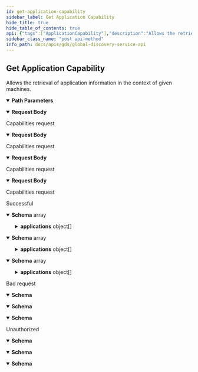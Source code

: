 ```yaml
---
id: get-application-capability
sidebar_label: Get Application Capability
hide_title: true
hide_table_of_contents: true
api: {"tags":["ApplicationCapability"],"description":"Allows the retrieval of application information in the context of given machines.","operationId":"GetApplicationCapability","parameters":[{"name":"capabilityType","in":"path","description":"Capabilitiy type","required":true,"schema":{"type":"string"}}],"requestBody":{"description":"Capabilities request","content":{"application/json-patch+json":{"schema":{"type":"object","properties":{"tmids":{"type":"array","items":{"type":"string"},"description":"The list of tmids (TapioMachineIds) to request the capabilities for","nullable":true},"applicationIds":{"type":"array","items":{"type":"string","format":"uuid"},"description":"If present, the response is filtered by this list of application ids","nullable":true}},"additionalProperties":false,"description":"Capability request"}},"application/json":{"schema":{"type":"object","properties":{"tmids":{"type":"array","items":{"type":"string"},"description":"The list of tmids (TapioMachineIds) to request the capabilities for","nullable":true},"applicationIds":{"type":"array","items":{"type":"string","format":"uuid"},"description":"If present, the response is filtered by this list of application ids","nullable":true}},"additionalProperties":false,"description":"Capability request"}},"text/json":{"schema":{"type":"object","properties":{"tmids":{"type":"array","items":{"type":"string"},"description":"The list of tmids (TapioMachineIds) to request the capabilities for","nullable":true},"applicationIds":{"type":"array","items":{"type":"string","format":"uuid"},"description":"If present, the response is filtered by this list of application ids","nullable":true}},"additionalProperties":false,"description":"Capability request"}},"application/*+json":{"schema":{"type":"object","properties":{"tmids":{"type":"array","items":{"type":"string"},"description":"The list of tmids (TapioMachineIds) to request the capabilities for","nullable":true},"applicationIds":{"type":"array","items":{"type":"string","format":"uuid"},"description":"If present, the response is filtered by this list of application ids","nullable":true}},"additionalProperties":false,"description":"Capability request"}}}},"responses":{"200":{"description":"Successful","content":{"text/plain":{"schema":{"type":"array","items":{"type":"object","properties":{"tmid":{"type":"string","description":"TapioMachineId","nullable":true},"capabilityType":{"type":"string","description":"Capability type","nullable":true},"applications":{"type":"array","items":{"type":"object","properties":{"applicationId":{"type":"string","description":"Application id","format":"uuid"},"displayName":{"type":"string","description":"Display name","nullable":true},"aadClientIds":{"type":"array","items":{"type":"string"},"description":"Assigned AAD client ids","nullable":true},"endpoints":{"type":"array","items":{"type":"object","properties":{"id":{"type":"string","description":"Internal id","format":"uuid"},"endpointType":{"type":"string","description":"Endpoint type, \"eventhub\" or \"storageAccount\"","nullable":true},"endpointValue":{"description":"Connection information for the endpoint","nullable":true},"tags":{"type":"array","items":{"type":"string"},"description":"Tags","nullable":true}},"additionalProperties":false,"description":"Endpoint"},"description":"List of endpoints","nullable":true}},"additionalProperties":false,"description":"Application"},"description":"Applications assigned to this TapioMachineId","nullable":true}},"additionalProperties":false,"description":"Describes the relationship between a machine and applications with regards to a certain application capability"}}},"application/json":{"schema":{"type":"array","items":{"type":"object","properties":{"tmid":{"type":"string","description":"TapioMachineId","nullable":true},"capabilityType":{"type":"string","description":"Capability type","nullable":true},"applications":{"type":"array","items":{"type":"object","properties":{"applicationId":{"type":"string","description":"Application id","format":"uuid"},"displayName":{"type":"string","description":"Display name","nullable":true},"aadClientIds":{"type":"array","items":{"type":"string"},"description":"Assigned AAD client ids","nullable":true},"endpoints":{"type":"array","items":{"type":"object","properties":{"id":{"type":"string","description":"Internal id","format":"uuid"},"endpointType":{"type":"string","description":"Endpoint type, \"eventhub\" or \"storageAccount\"","nullable":true},"endpointValue":{"description":"Connection information for the endpoint","nullable":true},"tags":{"type":"array","items":{"type":"string"},"description":"Tags","nullable":true}},"additionalProperties":false,"description":"Endpoint"},"description":"List of endpoints","nullable":true}},"additionalProperties":false,"description":"Application"},"description":"Applications assigned to this TapioMachineId","nullable":true}},"additionalProperties":false,"description":"Describes the relationship between a machine and applications with regards to a certain application capability"}}},"text/json":{"schema":{"type":"array","items":{"type":"object","properties":{"tmid":{"type":"string","description":"TapioMachineId","nullable":true},"capabilityType":{"type":"string","description":"Capability type","nullable":true},"applications":{"type":"array","items":{"type":"object","properties":{"applicationId":{"type":"string","description":"Application id","format":"uuid"},"displayName":{"type":"string","description":"Display name","nullable":true},"aadClientIds":{"type":"array","items":{"type":"string"},"description":"Assigned AAD client ids","nullable":true},"endpoints":{"type":"array","items":{"type":"object","properties":{"id":{"type":"string","description":"Internal id","format":"uuid"},"endpointType":{"type":"string","description":"Endpoint type, \"eventhub\" or \"storageAccount\"","nullable":true},"endpointValue":{"description":"Connection information for the endpoint","nullable":true},"tags":{"type":"array","items":{"type":"string"},"description":"Tags","nullable":true}},"additionalProperties":false,"description":"Endpoint"},"description":"List of endpoints","nullable":true}},"additionalProperties":false,"description":"Application"},"description":"Applications assigned to this TapioMachineId","nullable":true}},"additionalProperties":false,"description":"Describes the relationship between a machine and applications with regards to a certain application capability"}}}}},"400":{"description":"Bad request","content":{"text/plain":{"schema":{"type":"object","properties":{"message":{"type":"string","nullable":true},"details":{"type":"array","items":{"type":"string"},"nullable":true}},"additionalProperties":false}},"application/json":{"schema":{"type":"object","properties":{"message":{"type":"string","nullable":true},"details":{"type":"array","items":{"type":"string"},"nullable":true}},"additionalProperties":false}},"text/json":{"schema":{"type":"object","properties":{"message":{"type":"string","nullable":true},"details":{"type":"array","items":{"type":"string"},"nullable":true}},"additionalProperties":false}}}},"401":{"description":"Unauthorized","content":{"text/plain":{"schema":{"type":"object","properties":{"message":{"type":"string","nullable":true},"details":{"type":"array","items":{"type":"string"},"nullable":true}},"additionalProperties":false}},"application/json":{"schema":{"type":"object","properties":{"message":{"type":"string","nullable":true},"details":{"type":"array","items":{"type":"string"},"nullable":true}},"additionalProperties":false}},"text/json":{"schema":{"type":"object","properties":{"message":{"type":"string","nullable":true},"details":{"type":"array","items":{"type":"string"},"nullable":true}},"additionalProperties":false}}}}},"method":"post","path":"/api/core/application/capability/{capabilityType}","servers":[{"url":"https://globaldisco.tapio.one/"}],"security":[{"Bearer":[]}],"securitySchemes":{"Bearer":{"type":"apiKey","description":"Standard `Authorization` header using the Bearer scheme. Example: `bearer {token}`","name":"Authorization","in":"header"}},"jsonRequestBodyExample":{"tmids":["string"],"applicationIds":["3fa85f64-5717-4562-b3fc-2c963f66afa6"]},"info":{"title":"Global Discovery Service API","description":"tapio's Global Discovery Service API enables to retrieve information of subscriptions. For example, you can retrieve information about application settings which the customer has set, like paper format if you want to print something via a tapio connected application. If your application makes too many requests, HTTP status code 429 is returned. A Retry-After header is included in this response which indicates how long to wait before making the next request. HTTP 429 standard is followed.","termsOfService":"https://tapio.one/en/tapio-terms-of-use","contact":{"name":"tapio GmbH","url":"https://tapio.one","email":"developer@tapio.one"},"version":"1"},"postman":{"name":"Get Application Capability","description":{"content":"Allows the retrieval of application information in the context of given machines.","type":"text/plain"},"url":{"path":["api","core","application","capability",":capabilityType"],"host":["{{baseUrl}}"],"query":[],"variable":[{"disabled":false,"description":{"content":"(Required) Capabilitiy type","type":"text/plain"},"type":"any","value":"","key":"capabilityType"}]},"header":[{"key":"Content-Type","value":"application/json"},{"key":"Accept","value":"text/plain"}],"method":"POST","body":{"mode":"raw","raw":"\"\"","options":{"raw":{"language":"json"}}}}}
sidebar_class_name: "post api-method"
info_path: docs/apis/gds/global-discovery-service-api
---
```



## Get Application Capability



Allows the retrieval of application information in the context of given machines.

<details style={{"marginBottom":"1rem"}} data-collapsed={false} open={true}><summary style={{}}><strong>Path Parameters</strong></summary><div><ul><ParamsItem className={"paramsItem"} param={{"name":"capabilityType","in":"path","description":"Capabilitiy type","required":true,"schema":{"type":"string"}}}></ParamsItem></ul></div></details><MimeTabs groupId={"mime-type"}><TabItem label={"application/json-patch+json"} value={"application/json-patch+json"}><details style={{}} data-collapsed={false} open={true}><summary style={{"textAlign":"left"}}><strong>Request Body</strong></summary><div style={{"textAlign":"left","marginLeft":"1rem"}}><div style={{"marginTop":"1rem","marginBottom":"1rem"}}>

Capabilities request

</div></div><ul style={{"marginLeft":"1rem"}}><SchemaItem collapsible={false} name={"tmids"} required={false} schemaDescription={"The list of tmids (TapioMachineIds) to request the capabilities for"} schemaName={"string[]"} qualifierMessage={undefined} defaultValue={undefined}></SchemaItem><SchemaItem collapsible={false} name={"applicationIds"} required={false} schemaDescription={"If present, the response is filtered by this list of application ids"} schemaName={"uuid[]"} qualifierMessage={undefined} defaultValue={undefined}></SchemaItem></ul></details></TabItem><TabItem label={"application/json"} value={"application/json"}><details style={{}} data-collapsed={false} open={true}><summary style={{"textAlign":"left"}}><strong>Request Body</strong></summary><div style={{"textAlign":"left","marginLeft":"1rem"}}><div style={{"marginTop":"1rem","marginBottom":"1rem"}}>

Capabilities request

</div></div><ul style={{"marginLeft":"1rem"}}><SchemaItem collapsible={false} name={"tmids"} required={false} schemaDescription={"The list of tmids (TapioMachineIds) to request the capabilities for"} schemaName={"string[]"} qualifierMessage={undefined} defaultValue={undefined}></SchemaItem><SchemaItem collapsible={false} name={"applicationIds"} required={false} schemaDescription={"If present, the response is filtered by this list of application ids"} schemaName={"uuid[]"} qualifierMessage={undefined} defaultValue={undefined}></SchemaItem></ul></details></TabItem><TabItem label={"text/json"} value={"text/json"}><details style={{}} data-collapsed={false} open={true}><summary style={{"textAlign":"left"}}><strong>Request Body</strong></summary><div style={{"textAlign":"left","marginLeft":"1rem"}}><div style={{"marginTop":"1rem","marginBottom":"1rem"}}>

Capabilities request

</div></div><ul style={{"marginLeft":"1rem"}}><SchemaItem collapsible={false} name={"tmids"} required={false} schemaDescription={"The list of tmids (TapioMachineIds) to request the capabilities for"} schemaName={"string[]"} qualifierMessage={undefined} defaultValue={undefined}></SchemaItem><SchemaItem collapsible={false} name={"applicationIds"} required={false} schemaDescription={"If present, the response is filtered by this list of application ids"} schemaName={"uuid[]"} qualifierMessage={undefined} defaultValue={undefined}></SchemaItem></ul></details></TabItem><TabItem label={"application/*+json"} value={"application/*+json"}><details style={{}} data-collapsed={false} open={true}><summary style={{"textAlign":"left"}}><strong>Request Body</strong></summary><div style={{"textAlign":"left","marginLeft":"1rem"}}><div style={{"marginTop":"1rem","marginBottom":"1rem"}}>

Capabilities request

</div></div><ul style={{"marginLeft":"1rem"}}><SchemaItem collapsible={false} name={"tmids"} required={false} schemaDescription={"The list of tmids (TapioMachineIds) to request the capabilities for"} schemaName={"string[]"} qualifierMessage={undefined} defaultValue={undefined}></SchemaItem><SchemaItem collapsible={false} name={"applicationIds"} required={false} schemaDescription={"If present, the response is filtered by this list of application ids"} schemaName={"uuid[]"} qualifierMessage={undefined} defaultValue={undefined}></SchemaItem></ul></details></TabItem></MimeTabs><div><ApiTabs><TabItem label={"200"} value={"200"}><div>

Successful

</div><div><MimeTabs groupId={"mime-type"}><TabItem label={"text/plain"} value={"text/plain"}><SchemaTabs groupId={"schema-tabs"}><TabItem label={"Schema"} value={"Schema"}><details style={{}} data-collapsed={false} open={true}><summary style={{"textAlign":"left"}}><strong>Schema</strong><span style={{"opacity":"0.6"}}> array</span></summary><div style={{"textAlign":"left","marginLeft":"1rem"}}></div><ul style={{"marginLeft":"1rem"}}><SchemaItem collapsible={false} name={"tmid"} required={false} schemaDescription={"TapioMachineId"} schemaName={"string"} qualifierMessage={undefined} defaultValue={undefined}></SchemaItem><SchemaItem collapsible={false} name={"capabilityType"} required={false} schemaDescription={"Capability type"} schemaName={"string"} qualifierMessage={undefined} defaultValue={undefined}></SchemaItem><SchemaItem collapsible={true} className={"schemaItem"}><details style={{}}><summary style={{}}><strong>applications</strong><span style={{"opacity":"0.6"}}> object[]</span></summary><div style={{"marginLeft":"1rem"}}><div style={{"marginTop":".5rem","marginBottom":".5rem"}}>

Applications assigned to this TapioMachineId

</div><SchemaItem collapsible={false} name={"applicationId"} required={false} schemaDescription={"Application id"} schemaName={"uuid"} qualifierMessage={undefined} defaultValue={undefined}></SchemaItem><SchemaItem collapsible={false} name={"displayName"} required={false} schemaDescription={"Display name"} schemaName={"string"} qualifierMessage={undefined} defaultValue={undefined}></SchemaItem><SchemaItem collapsible={false} name={"aadClientIds"} required={false} schemaDescription={"Assigned AAD client ids"} schemaName={"string[]"} qualifierMessage={undefined} defaultValue={undefined}></SchemaItem><SchemaItem collapsible={true} className={"schemaItem"}><details style={{}}><summary style={{}}><strong>endpoints</strong><span style={{"opacity":"0.6"}}> object[]</span></summary><div style={{"marginLeft":"1rem"}}><div style={{"marginTop":".5rem","marginBottom":".5rem"}}>

List of endpoints

</div><SchemaItem collapsible={false} name={"id"} required={false} schemaDescription={"Internal id"} schemaName={"uuid"} qualifierMessage={undefined} defaultValue={undefined}></SchemaItem><SchemaItem collapsible={false} name={"endpointType"} required={false} schemaDescription={"Endpoint type, \"eventhub\" or \"storageAccount\""} schemaName={"string"} qualifierMessage={undefined} defaultValue={undefined}></SchemaItem><SchemaItem collapsible={false} name={"endpointValue"} required={false} schemaDescription={"Connection information for the endpoint"} schemaName={""} qualifierMessage={undefined} defaultValue={undefined}></SchemaItem><SchemaItem collapsible={false} name={"tags"} required={false} schemaDescription={"Tags"} schemaName={"string[]"} qualifierMessage={undefined} defaultValue={undefined}></SchemaItem></div></details></SchemaItem></div></details></SchemaItem></ul></details></TabItem><TabItem label={"Example (from schema)"} value={"Example (from schema)"}><ResponseSamples responseExample={"[\n  {\n    \"tmid\": \"string\",\n    \"capabilityType\": \"string\",\n    \"applications\": [\n      {\n        \"applicationId\": \"3fa85f64-5717-4562-b3fc-2c963f66afa6\",\n        \"displayName\": \"string\",\n        \"aadClientIds\": [\n          \"string\"\n        ],\n        \"endpoints\": [\n          {\n            \"id\": \"3fa85f64-5717-4562-b3fc-2c963f66afa6\",\n            \"endpointType\": \"string\",\n            \"tags\": [\n              \"string\"\n            ]\n          }\n        ]\n      }\n    ]\n  }\n]"} language={"json"}></ResponseSamples></TabItem></SchemaTabs></TabItem><TabItem label={"application/json"} value={"application/json"}><SchemaTabs groupId={"schema-tabs"}><TabItem label={"Schema"} value={"Schema"}><details style={{}} data-collapsed={false} open={true}><summary style={{"textAlign":"left"}}><strong>Schema</strong><span style={{"opacity":"0.6"}}> array</span></summary><div style={{"textAlign":"left","marginLeft":"1rem"}}></div><ul style={{"marginLeft":"1rem"}}><SchemaItem collapsible={false} name={"tmid"} required={false} schemaDescription={"TapioMachineId"} schemaName={"string"} qualifierMessage={undefined} defaultValue={undefined}></SchemaItem><SchemaItem collapsible={false} name={"capabilityType"} required={false} schemaDescription={"Capability type"} schemaName={"string"} qualifierMessage={undefined} defaultValue={undefined}></SchemaItem><SchemaItem collapsible={true} className={"schemaItem"}><details style={{}}><summary style={{}}><strong>applications</strong><span style={{"opacity":"0.6"}}> object[]</span></summary><div style={{"marginLeft":"1rem"}}><div style={{"marginTop":".5rem","marginBottom":".5rem"}}>

Applications assigned to this TapioMachineId

</div><SchemaItem collapsible={false} name={"applicationId"} required={false} schemaDescription={"Application id"} schemaName={"uuid"} qualifierMessage={undefined} defaultValue={undefined}></SchemaItem><SchemaItem collapsible={false} name={"displayName"} required={false} schemaDescription={"Display name"} schemaName={"string"} qualifierMessage={undefined} defaultValue={undefined}></SchemaItem><SchemaItem collapsible={false} name={"aadClientIds"} required={false} schemaDescription={"Assigned AAD client ids"} schemaName={"string[]"} qualifierMessage={undefined} defaultValue={undefined}></SchemaItem><SchemaItem collapsible={true} className={"schemaItem"}><details style={{}}><summary style={{}}><strong>endpoints</strong><span style={{"opacity":"0.6"}}> object[]</span></summary><div style={{"marginLeft":"1rem"}}><div style={{"marginTop":".5rem","marginBottom":".5rem"}}>

List of endpoints

</div><SchemaItem collapsible={false} name={"id"} required={false} schemaDescription={"Internal id"} schemaName={"uuid"} qualifierMessage={undefined} defaultValue={undefined}></SchemaItem><SchemaItem collapsible={false} name={"endpointType"} required={false} schemaDescription={"Endpoint type, \"eventhub\" or \"storageAccount\""} schemaName={"string"} qualifierMessage={undefined} defaultValue={undefined}></SchemaItem><SchemaItem collapsible={false} name={"endpointValue"} required={false} schemaDescription={"Connection information for the endpoint"} schemaName={""} qualifierMessage={undefined} defaultValue={undefined}></SchemaItem><SchemaItem collapsible={false} name={"tags"} required={false} schemaDescription={"Tags"} schemaName={"string[]"} qualifierMessage={undefined} defaultValue={undefined}></SchemaItem></div></details></SchemaItem></div></details></SchemaItem></ul></details></TabItem><TabItem label={"Example (from schema)"} value={"Example (from schema)"}><ResponseSamples responseExample={"[\n  {\n    \"tmid\": \"string\",\n    \"capabilityType\": \"string\",\n    \"applications\": [\n      {\n        \"applicationId\": \"3fa85f64-5717-4562-b3fc-2c963f66afa6\",\n        \"displayName\": \"string\",\n        \"aadClientIds\": [\n          \"string\"\n        ],\n        \"endpoints\": [\n          {\n            \"id\": \"3fa85f64-5717-4562-b3fc-2c963f66afa6\",\n            \"endpointType\": \"string\",\n            \"tags\": [\n              \"string\"\n            ]\n          }\n        ]\n      }\n    ]\n  }\n]"} language={"json"}></ResponseSamples></TabItem></SchemaTabs></TabItem><TabItem label={"text/json"} value={"text/json"}><SchemaTabs groupId={"schema-tabs"}><TabItem label={"Schema"} value={"Schema"}><details style={{}} data-collapsed={false} open={true}><summary style={{"textAlign":"left"}}><strong>Schema</strong><span style={{"opacity":"0.6"}}> array</span></summary><div style={{"textAlign":"left","marginLeft":"1rem"}}></div><ul style={{"marginLeft":"1rem"}}><SchemaItem collapsible={false} name={"tmid"} required={false} schemaDescription={"TapioMachineId"} schemaName={"string"} qualifierMessage={undefined} defaultValue={undefined}></SchemaItem><SchemaItem collapsible={false} name={"capabilityType"} required={false} schemaDescription={"Capability type"} schemaName={"string"} qualifierMessage={undefined} defaultValue={undefined}></SchemaItem><SchemaItem collapsible={true} className={"schemaItem"}><details style={{}}><summary style={{}}><strong>applications</strong><span style={{"opacity":"0.6"}}> object[]</span></summary><div style={{"marginLeft":"1rem"}}><div style={{"marginTop":".5rem","marginBottom":".5rem"}}>

Applications assigned to this TapioMachineId

</div><SchemaItem collapsible={false} name={"applicationId"} required={false} schemaDescription={"Application id"} schemaName={"uuid"} qualifierMessage={undefined} defaultValue={undefined}></SchemaItem><SchemaItem collapsible={false} name={"displayName"} required={false} schemaDescription={"Display name"} schemaName={"string"} qualifierMessage={undefined} defaultValue={undefined}></SchemaItem><SchemaItem collapsible={false} name={"aadClientIds"} required={false} schemaDescription={"Assigned AAD client ids"} schemaName={"string[]"} qualifierMessage={undefined} defaultValue={undefined}></SchemaItem><SchemaItem collapsible={true} className={"schemaItem"}><details style={{}}><summary style={{}}><strong>endpoints</strong><span style={{"opacity":"0.6"}}> object[]</span></summary><div style={{"marginLeft":"1rem"}}><div style={{"marginTop":".5rem","marginBottom":".5rem"}}>

List of endpoints

</div><SchemaItem collapsible={false} name={"id"} required={false} schemaDescription={"Internal id"} schemaName={"uuid"} qualifierMessage={undefined} defaultValue={undefined}></SchemaItem><SchemaItem collapsible={false} name={"endpointType"} required={false} schemaDescription={"Endpoint type, \"eventhub\" or \"storageAccount\""} schemaName={"string"} qualifierMessage={undefined} defaultValue={undefined}></SchemaItem><SchemaItem collapsible={false} name={"endpointValue"} required={false} schemaDescription={"Connection information for the endpoint"} schemaName={""} qualifierMessage={undefined} defaultValue={undefined}></SchemaItem><SchemaItem collapsible={false} name={"tags"} required={false} schemaDescription={"Tags"} schemaName={"string[]"} qualifierMessage={undefined} defaultValue={undefined}></SchemaItem></div></details></SchemaItem></div></details></SchemaItem></ul></details></TabItem><TabItem label={"Example (from schema)"} value={"Example (from schema)"}><ResponseSamples responseExample={"[\n  {\n    \"tmid\": \"string\",\n    \"capabilityType\": \"string\",\n    \"applications\": [\n      {\n        \"applicationId\": \"3fa85f64-5717-4562-b3fc-2c963f66afa6\",\n        \"displayName\": \"string\",\n        \"aadClientIds\": [\n          \"string\"\n        ],\n        \"endpoints\": [\n          {\n            \"id\": \"3fa85f64-5717-4562-b3fc-2c963f66afa6\",\n            \"endpointType\": \"string\",\n            \"tags\": [\n              \"string\"\n            ]\n          }\n        ]\n      }\n    ]\n  }\n]"} language={"json"}></ResponseSamples></TabItem></SchemaTabs></TabItem></MimeTabs></div></TabItem><TabItem label={"400"} value={"400"}><div>

Bad request

</div><div><MimeTabs groupId={"mime-type"}><TabItem label={"text/plain"} value={"text/plain"}><SchemaTabs groupId={"schema-tabs"}><TabItem label={"Schema"} value={"Schema"}><details style={{}} data-collapsed={false} open={true}><summary style={{"textAlign":"left"}}><strong>Schema</strong></summary><div style={{"textAlign":"left","marginLeft":"1rem"}}></div><ul style={{"marginLeft":"1rem"}}><SchemaItem collapsible={false} name={"message"} required={false} schemaDescription={undefined} schemaName={"string"} qualifierMessage={undefined} defaultValue={undefined}></SchemaItem><SchemaItem collapsible={false} name={"details"} required={false} schemaDescription={undefined} schemaName={"string[]"} qualifierMessage={undefined} defaultValue={undefined}></SchemaItem></ul></details></TabItem><TabItem label={"Example (from schema)"} value={"Example (from schema)"}><ResponseSamples responseExample={"{\n  \"message\": \"string\",\n  \"details\": [\n    \"string\"\n  ]\n}"} language={"json"}></ResponseSamples></TabItem></SchemaTabs></TabItem><TabItem label={"application/json"} value={"application/json"}><SchemaTabs groupId={"schema-tabs"}><TabItem label={"Schema"} value={"Schema"}><details style={{}} data-collapsed={false} open={true}><summary style={{"textAlign":"left"}}><strong>Schema</strong></summary><div style={{"textAlign":"left","marginLeft":"1rem"}}></div><ul style={{"marginLeft":"1rem"}}><SchemaItem collapsible={false} name={"message"} required={false} schemaDescription={undefined} schemaName={"string"} qualifierMessage={undefined} defaultValue={undefined}></SchemaItem><SchemaItem collapsible={false} name={"details"} required={false} schemaDescription={undefined} schemaName={"string[]"} qualifierMessage={undefined} defaultValue={undefined}></SchemaItem></ul></details></TabItem><TabItem label={"Example (from schema)"} value={"Example (from schema)"}><ResponseSamples responseExample={"{\n  \"message\": \"string\",\n  \"details\": [\n    \"string\"\n  ]\n}"} language={"json"}></ResponseSamples></TabItem></SchemaTabs></TabItem><TabItem label={"text/json"} value={"text/json"}><SchemaTabs groupId={"schema-tabs"}><TabItem label={"Schema"} value={"Schema"}><details style={{}} data-collapsed={false} open={true}><summary style={{"textAlign":"left"}}><strong>Schema</strong></summary><div style={{"textAlign":"left","marginLeft":"1rem"}}></div><ul style={{"marginLeft":"1rem"}}><SchemaItem collapsible={false} name={"message"} required={false} schemaDescription={undefined} schemaName={"string"} qualifierMessage={undefined} defaultValue={undefined}></SchemaItem><SchemaItem collapsible={false} name={"details"} required={false} schemaDescription={undefined} schemaName={"string[]"} qualifierMessage={undefined} defaultValue={undefined}></SchemaItem></ul></details></TabItem><TabItem label={"Example (from schema)"} value={"Example (from schema)"}><ResponseSamples responseExample={"{\n  \"message\": \"string\",\n  \"details\": [\n    \"string\"\n  ]\n}"} language={"json"}></ResponseSamples></TabItem></SchemaTabs></TabItem></MimeTabs></div></TabItem><TabItem label={"401"} value={"401"}><div>

Unauthorized

</div><div><MimeTabs groupId={"mime-type"}><TabItem label={"text/plain"} value={"text/plain"}><SchemaTabs groupId={"schema-tabs"}><TabItem label={"Schema"} value={"Schema"}><details style={{}} data-collapsed={false} open={true}><summary style={{"textAlign":"left"}}><strong>Schema</strong></summary><div style={{"textAlign":"left","marginLeft":"1rem"}}></div><ul style={{"marginLeft":"1rem"}}><SchemaItem collapsible={false} name={"message"} required={false} schemaDescription={undefined} schemaName={"string"} qualifierMessage={undefined} defaultValue={undefined}></SchemaItem><SchemaItem collapsible={false} name={"details"} required={false} schemaDescription={undefined} schemaName={"string[]"} qualifierMessage={undefined} defaultValue={undefined}></SchemaItem></ul></details></TabItem><TabItem label={"Example (from schema)"} value={"Example (from schema)"}><ResponseSamples responseExample={"{\n  \"message\": \"string\",\n  \"details\": [\n    \"string\"\n  ]\n}"} language={"json"}></ResponseSamples></TabItem></SchemaTabs></TabItem><TabItem label={"application/json"} value={"application/json"}><SchemaTabs groupId={"schema-tabs"}><TabItem label={"Schema"} value={"Schema"}><details style={{}} data-collapsed={false} open={true}><summary style={{"textAlign":"left"}}><strong>Schema</strong></summary><div style={{"textAlign":"left","marginLeft":"1rem"}}></div><ul style={{"marginLeft":"1rem"}}><SchemaItem collapsible={false} name={"message"} required={false} schemaDescription={undefined} schemaName={"string"} qualifierMessage={undefined} defaultValue={undefined}></SchemaItem><SchemaItem collapsible={false} name={"details"} required={false} schemaDescription={undefined} schemaName={"string[]"} qualifierMessage={undefined} defaultValue={undefined}></SchemaItem></ul></details></TabItem><TabItem label={"Example (from schema)"} value={"Example (from schema)"}><ResponseSamples responseExample={"{\n  \"message\": \"string\",\n  \"details\": [\n    \"string\"\n  ]\n}"} language={"json"}></ResponseSamples></TabItem></SchemaTabs></TabItem><TabItem label={"text/json"} value={"text/json"}><SchemaTabs groupId={"schema-tabs"}><TabItem label={"Schema"} value={"Schema"}><details style={{}} data-collapsed={false} open={true}><summary style={{"textAlign":"left"}}><strong>Schema</strong></summary><div style={{"textAlign":"left","marginLeft":"1rem"}}></div><ul style={{"marginLeft":"1rem"}}><SchemaItem collapsible={false} name={"message"} required={false} schemaDescription={undefined} schemaName={"string"} qualifierMessage={undefined} defaultValue={undefined}></SchemaItem><SchemaItem collapsible={false} name={"details"} required={false} schemaDescription={undefined} schemaName={"string[]"} qualifierMessage={undefined} defaultValue={undefined}></SchemaItem></ul></details></TabItem><TabItem label={"Example (from schema)"} value={"Example (from schema)"}><ResponseSamples responseExample={"{\n  \"message\": \"string\",\n  \"details\": [\n    \"string\"\n  ]\n}"} language={"json"}></ResponseSamples></TabItem></SchemaTabs></TabItem></MimeTabs></div></TabItem></ApiTabs></div>
      